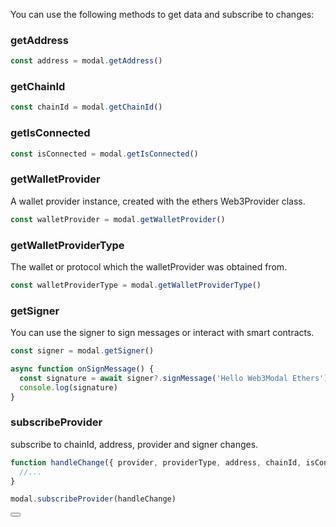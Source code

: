 
You can use the following methods to get data and subscribe to changes:

### getAddress

```ts
const address = modal.getAddress()
```

### getChainId

```ts
const chainId = modal.getChainId()
```

### getIsConnected

```ts
const isConnected = modal.getIsConnected()
```

### getWalletProvider

A wallet provider instance, created with the ethers Web3Provider class.

```ts
const walletProvider = modal.getWalletProvider()
```

### getWalletProviderType

The wallet or protocol which the walletProvider was obtained from.

```ts
const walletProviderType = modal.getWalletProviderType()
```

### getSigner

You can use the signer to sign messages or interact with smart contracts.

```ts
const signer = modal.getSigner()

async function onSignMessage() {
  const signature = await signer?.signMessage('Hello Web3Modal Ethers')
  console.log(signature)
}
```

### subscribeProvider

subscribe to chainId, address, provider and signer changes.

```ts
function handleChange({ provider, providerType, address, chainId, isConnected }){
  //...
}

modal.subscribeProvider(handleChange)
```

<Button name="Learn More" url="https://docs.ethers.org/v5/getting-started/#getting-started--contracts" />